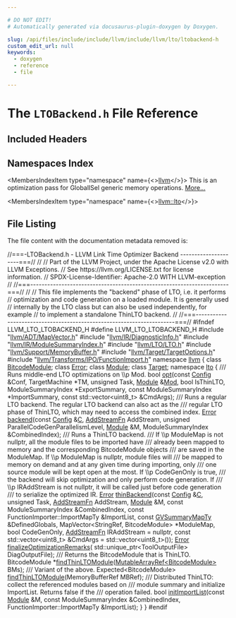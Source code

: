 ```yaml
---

# DO NOT EDIT!
# Automatically generated via docusaurus-plugin-doxygen by Doxygen.

slug: /api/files/include/include/llvm/include/llvm/lto/ltobackend-h
custom_edit_url: null
keywords:
  - doxygen
  - reference
  - file

---
```





# The `LTOBackend.h` File Reference

<DoxygenPage pluginConfig={pluginConfig}>



## Included Headers

<IncludesList>
<IncludesListItem
  filePath="llvm/ADT/MapVector.h"
  permalink="/docs/api/files/include/include/llvm/include/llvm/adt/mapvector-h"
  isLocal="true" />
<IncludesListItem
  filePath="llvm/IR/DiagnosticInfo.h"
  permalink="/docs/api/files/include/include/llvm/include/llvm/ir/diagnosticinfo-h"
  isLocal="true" />
<IncludesListItem
  filePath="llvm/IR/ModuleSummaryIndex.h"
  permalink="/docs/api/files/include/include/llvm/include/llvm/ir/modulesummaryindex-h"
  isLocal="true" />
<IncludesListItem
  filePath="llvm/LTO/LTO.h"
  permalink="/docs/api/files/include/include/llvm/include/llvm/lto/lto-h"
  isLocal="true" />
<IncludesListItem
  filePath="llvm/Support/MemoryBuffer.h"
  permalink="/docs/api/files/include/include/llvm/include/llvm/support/memorybuffer-h"
  isLocal="true" />
<IncludesListItem
  filePath="llvm/Target/TargetOptions.h"
  permalink="/docs/api/files/include/include/llvm/include/llvm/target/targetoptions-h"
  isLocal="true" />
<IncludesListItem
  filePath="llvm/Transforms/IPO/FunctionImport.h"
  permalink="/docs/api/files/include/include/llvm/include/llvm/transforms/include/llvm/transforms/ipo/functionimport-h"
  isLocal="true" />
</IncludesList>

## Namespaces Index

<MembersIndex>

<MembersIndexItem
  type="namespace"
  name={<><a href="/docs/api/namespaces/llvm">llvm</a></>}>
This is an optimization pass for GlobalISel generic memory operations. <a href="/docs/api/namespaces/llvm/#details">More...</a>
</MembersIndexItem>

<MembersIndexItem
  type="namespace"
  name={<><a href="/docs/api/namespaces/llvm/lto">llvm::lto</a></>}>
</MembersIndexItem>

</MembersIndex>


## File Listing

The file content with the documentation metadata removed is:

<ProgramListing>

<Link id="l00001" /><CodeLine lineNumber="1"><Highlight kind="comment">//===-LTOBackend.h - LLVM Link Time Optimizer Backend ---------------------===//</Highlight><Highlight kind="normal"></Highlight></CodeLine>
<Link id="l00002" /><CodeLine lineNumber="2"><Highlight kind="normal"></Highlight><Highlight kind="comment">//</Highlight><Highlight kind="normal"></Highlight></CodeLine>
<Link id="l00003" /><CodeLine lineNumber="3"><Highlight kind="normal"></Highlight><Highlight kind="comment">// Part of the LLVM Project, under the Apache License v2.0 with LLVM Exceptions.</Highlight><Highlight kind="normal"></Highlight></CodeLine>
<Link id="l00004" /><CodeLine lineNumber="4"><Highlight kind="normal"></Highlight><Highlight kind="comment">// See https://llvm.org/LICENSE.txt for license information.</Highlight><Highlight kind="normal"></Highlight></CodeLine>
<Link id="l00005" /><CodeLine lineNumber="5"><Highlight kind="normal"></Highlight><Highlight kind="comment">// SPDX-License-Identifier: Apache-2.0 WITH LLVM-exception</Highlight><Highlight kind="normal"></Highlight></CodeLine>
<Link id="l00006" /><CodeLine lineNumber="6"><Highlight kind="normal"></Highlight><Highlight kind="comment">//</Highlight><Highlight kind="normal"></Highlight></CodeLine>
<Link id="l00007" /><CodeLine lineNumber="7"><Highlight kind="normal"></Highlight><Highlight kind="comment">//===----------------------------------------------------------------------===//</Highlight><Highlight kind="normal"></Highlight></CodeLine>
<Link id="l00008" /><CodeLine lineNumber="8"><Highlight kind="normal"></Highlight><Highlight kind="comment">//</Highlight><Highlight kind="normal"></Highlight></CodeLine>
<Link id="l00009" /><CodeLine lineNumber="9"><Highlight kind="normal"></Highlight><Highlight kind="comment">// This file implements the &quot;backend&quot; phase of LTO, i.e. it performs</Highlight><Highlight kind="normal"></Highlight></CodeLine>
<Link id="l00010" /><CodeLine lineNumber="10"><Highlight kind="normal"></Highlight><Highlight kind="comment">// optimization and code generation on a loaded module. It is generally used</Highlight><Highlight kind="normal"></Highlight></CodeLine>
<Link id="l00011" /><CodeLine lineNumber="11"><Highlight kind="normal"></Highlight><Highlight kind="comment">// internally by the LTO class but can also be used independently, for example</Highlight><Highlight kind="normal"></Highlight></CodeLine>
<Link id="l00012" /><CodeLine lineNumber="12"><Highlight kind="normal"></Highlight><Highlight kind="comment">// to implement a standalone ThinLTO backend.</Highlight><Highlight kind="normal"></Highlight></CodeLine>
<Link id="l00013" /><CodeLine lineNumber="13"><Highlight kind="normal"></Highlight><Highlight kind="comment">//</Highlight><Highlight kind="normal"></Highlight></CodeLine>
<Link id="l00014" /><CodeLine lineNumber="14"><Highlight kind="normal"></Highlight><Highlight kind="comment">//===----------------------------------------------------------------------===//</Highlight><Highlight kind="normal"></Highlight></CodeLine>
<Link id="l00015" /><CodeLine lineNumber="15"><Highlight kind="normal"></Highlight></CodeLine>
<Link id="l00016" /><CodeLine lineNumber="16"><Highlight kind="normal"></Highlight><Highlight kind="preprocessor">#ifndef LLVM&#95;LTO&#95;LTOBACKEND&#95;H</Highlight><Highlight kind="normal"></Highlight></CodeLine>
<Link id="l00017" /><CodeLine lineNumber="17"><Highlight kind="normal"></Highlight><Highlight kind="preprocessor">#define LLVM&#95;LTO&#95;LTOBACKEND&#95;H</Highlight><Highlight kind="normal"></Highlight></CodeLine>
<Link id="l00018" /><CodeLine lineNumber="18"><Highlight kind="normal"></Highlight></CodeLine>
<Link id="l00019" /><CodeLine lineNumber="19"><Highlight kind="normal"></Highlight><Highlight kind="preprocessor">#include &quot;<a href="/docs/api/files/include/include/llvm/include/llvm/adt/mapvector-h">llvm/ADT/MapVector.h</a>&quot;</Highlight><Highlight kind="normal"></Highlight></CodeLine>
<Link id="l00020" /><CodeLine lineNumber="20"><Highlight kind="normal"></Highlight><Highlight kind="preprocessor">#include &quot;<a href="/docs/api/files/include/include/llvm/include/llvm/ir/diagnosticinfo-h">llvm/IR/DiagnosticInfo.h</a>&quot;</Highlight><Highlight kind="normal"></Highlight></CodeLine>
<Link id="l00021" /><CodeLine lineNumber="21"><Highlight kind="normal"></Highlight><Highlight kind="preprocessor">#include &quot;<a href="/docs/api/files/include/include/llvm/include/llvm/ir/modulesummaryindex-h">llvm/IR/ModuleSummaryIndex.h</a>&quot;</Highlight><Highlight kind="normal"></Highlight></CodeLine>
<Link id="l00022" /><CodeLine lineNumber="22"><Highlight kind="normal"></Highlight><Highlight kind="preprocessor">#include &quot;<a href="/docs/api/files/include/include/llvm/include/llvm/lto/lto-h">llvm/LTO/LTO.h</a>&quot;</Highlight><Highlight kind="normal"></Highlight></CodeLine>
<Link id="l00023" /><CodeLine lineNumber="23"><Highlight kind="normal"></Highlight><Highlight kind="preprocessor">#include &quot;<a href="/docs/api/files/include/include/llvm/include/llvm/support/memorybuffer-h">llvm/Support/MemoryBuffer.h</a>&quot;</Highlight><Highlight kind="normal"></Highlight></CodeLine>
<Link id="l00024" /><CodeLine lineNumber="24"><Highlight kind="normal"></Highlight><Highlight kind="preprocessor">#include &quot;<a href="/docs/api/files/include/include/llvm/include/llvm/target/targetoptions-h">llvm/Target/TargetOptions.h</a>&quot;</Highlight><Highlight kind="normal"></Highlight></CodeLine>
<Link id="l00025" /><CodeLine lineNumber="25"><Highlight kind="normal"></Highlight><Highlight kind="preprocessor">#include &quot;<a href="/docs/api/files/include/include/llvm/include/llvm/transforms/include/llvm/transforms/ipo/functionimport-h">llvm/Transforms/IPO/FunctionImport.h</a>&quot;</Highlight><Highlight kind="normal"></Highlight></CodeLine>
<Link id="l00026" /><CodeLine lineNumber="26"><Highlight kind="normal"></Highlight></CodeLine>
<Link id="l00027" /><CodeLine lineNumber="27"><Highlight kind="normal"></Highlight><Highlight kind="keyword">namespace </Highlight><Highlight kind="normal"><a href="/docs/api/namespaces/llvm">llvm</a> &#123;</Highlight></CodeLine>
<Link id="l00028" /><CodeLine lineNumber="28"><Highlight kind="normal"></Highlight></CodeLine>
<Link id="l00029" /><CodeLine lineNumber="29"><Highlight kind="normal"></Highlight><Highlight kind="keyword">class </Highlight><Highlight kind="normal"><a href="/docs/api/classes/llvm/bitcodemodule">BitcodeModule</a>;</Highlight></CodeLine>
<Link id="l00030" /><CodeLine lineNumber="30"><Highlight kind="normal"></Highlight><Highlight kind="keyword">class </Highlight><Highlight kind="normal"><a href="/docs/api/classes/llvm/error">Error</a>;</Highlight></CodeLine>
<Link id="l00031" /><CodeLine lineNumber="31"><Highlight kind="normal"></Highlight><Highlight kind="keyword">class </Highlight><Highlight kind="normal"><a href="/docs/api/classes/llvm/module">Module</a>;</Highlight></CodeLine>
<Link id="l00032" /><CodeLine lineNumber="32"><Highlight kind="normal"></Highlight><Highlight kind="keyword">class </Highlight><Highlight kind="normal"><a href="/docs/api/classes/llvm/target">Target</a>;</Highlight></CodeLine>
<Link id="l00033" /><CodeLine lineNumber="33"><Highlight kind="normal"></Highlight></CodeLine>
<Link id="l00034" /><CodeLine lineNumber="34"><Highlight kind="normal"></Highlight><Highlight kind="keyword">namespace </Highlight><Highlight kind="normal"><a href="/docs/api/namespaces/llvm/lto">lto</a> &#123;</Highlight></CodeLine>
<Link id="l00035" /><CodeLine lineNumber="35"><Highlight kind="normal"></Highlight><Highlight kind="comment"></Highlight></CodeLine>
<Link id="l00036" /><CodeLine lineNumber="36"><Highlight kind="comment">/// Runs middle-end LTO optimizations on \\p Mod.</Highlight><Highlight kind="normal"></Highlight></CodeLine>
<Link id="l00037" /><CodeLine lineNumber="37"><Highlight kind="normal"></Highlight><Highlight kind="keywordtype">bool</Highlight><Highlight kind="normal"> <a href="/docs/api/namespaces/llvm/lto/#ae3dc87f8d2d7b79aa7da2d3224f3f63d">opt</a>(</Highlight><Highlight kind="keyword">const</Highlight><Highlight kind="normal"> <a href="/docs/api/structs/llvm/lto/config">Config</a> &amp;Conf, TargetMachine &#42;TM, </Highlight><Highlight kind="keywordtype">unsigned</Highlight><Highlight kind="normal"> Task, <a href="/docs/api/files/lib/lib/codegen/machinecheckdebugify-cpp/#a85892acfa8970627e9bd9c9815f15c25">Module</a> &amp;<a href="/docs/api/namespaces/llvm/#a9db8c44b250b90e3ab7e4d144e7c9c2ea7aeb0277500c86e4aa6bd23f9a737942">Mod</a>,</Highlight></CodeLine>
<Link id="l00038" /><CodeLine lineNumber="38"><Highlight kind="normal">         </Highlight><Highlight kind="keywordtype">bool</Highlight><Highlight kind="normal"> IsThinLTO, ModuleSummaryIndex &#42;ExportSummary,</Highlight></CodeLine>
<Link id="l00039" /><CodeLine lineNumber="39"><Highlight kind="normal">         </Highlight><Highlight kind="keyword">const</Highlight><Highlight kind="normal"> ModuleSummaryIndex &#42;ImportSummary,</Highlight></CodeLine>
<Link id="l00040" /><CodeLine lineNumber="40"><Highlight kind="normal">         </Highlight><Highlight kind="keyword">const</Highlight><Highlight kind="normal"> std::vector&lt;uint8&#95;t&gt; &amp;CmdArgs);</Highlight></CodeLine>
<Link id="l00041" /><CodeLine lineNumber="41"><Highlight kind="normal"></Highlight><Highlight kind="comment"></Highlight></CodeLine>
<Link id="l00042" /><CodeLine lineNumber="42"><Highlight kind="comment">/// Runs a regular LTO backend. The regular LTO backend can also act as the</Highlight></CodeLine>
<Link id="l00043" /><CodeLine lineNumber="43"><Highlight kind="comment">/// regular LTO phase of ThinLTO, which may need to access the combined index.</Highlight><Highlight kind="normal"></Highlight></CodeLine>
<Link id="l00044" /><CodeLine lineNumber="44"><Highlight kind="normal"><a href="/docs/api/namespaces/llvm/#ac226f3d2b9ca090171a8e0a8cb92c343a902b0d55fddef6f8d651fe1035b7d4bd">Error</a> <a href="/docs/api/namespaces/llvm/lto/#a89ef034c1f3a70da2446c1af1d656dab">backend</a>(</Highlight><Highlight kind="keyword">const</Highlight><Highlight kind="normal"> <a href="/docs/api/structs/llvm/lto/config">Config</a> &amp;<a href="/docs/api/namespaces/llvm/callingconv/#ac6aa1387c4375260e2468eb5a77fdb4cafd841a49aec1539bc88abc8ff9e170fb">C</a>, <a href="/docs/api/namespaces/llvm/#aeb8b31be7b2c7dd67496051d7f952e94">AddStreamFn</a> AddStream,</Highlight></CodeLine>
<Link id="l00045" /><CodeLine lineNumber="45"><Highlight kind="normal">              </Highlight><Highlight kind="keywordtype">unsigned</Highlight><Highlight kind="normal"> ParallelCodeGenParallelismLevel, <a href="/docs/api/files/lib/lib/codegen/machinecheckdebugify-cpp/#a85892acfa8970627e9bd9c9815f15c25">Module</a> &amp;M,</Highlight></CodeLine>
<Link id="l00046" /><CodeLine lineNumber="46"><Highlight kind="normal">              ModuleSummaryIndex &amp;CombinedIndex);</Highlight></CodeLine>
<Link id="l00047" /><CodeLine lineNumber="47"><Highlight kind="normal"></Highlight><Highlight kind="comment"></Highlight></CodeLine>
<Link id="l00048" /><CodeLine lineNumber="48"><Highlight kind="comment">/// Runs a ThinLTO backend.</Highlight></CodeLine>
<Link id="l00049" /><CodeLine lineNumber="49"><Highlight kind="comment">/// If \\p ModuleMap is not nullptr, all the module files to be imported have</Highlight></CodeLine>
<Link id="l00050" /><CodeLine lineNumber="50"><Highlight kind="comment">/// already been mapped to memory and the corresponding BitcodeModule objects</Highlight></CodeLine>
<Link id="l00051" /><CodeLine lineNumber="51"><Highlight kind="comment">/// are saved in the ModuleMap. If \\p ModuleMap is nullptr, module files will</Highlight></CodeLine>
<Link id="l00052" /><CodeLine lineNumber="52"><Highlight kind="comment">/// be mapped to memory on demand and at any given time during importing, only</Highlight></CodeLine>
<Link id="l00053" /><CodeLine lineNumber="53"><Highlight kind="comment">/// one source module will be kept open at the most. If \\p CodeGenOnly is true,</Highlight></CodeLine>
<Link id="l00054" /><CodeLine lineNumber="54"><Highlight kind="comment">/// the backend will skip optimization and only perform code generation. If</Highlight></CodeLine>
<Link id="l00055" /><CodeLine lineNumber="55"><Highlight kind="comment">/// \\p IRAddStream is not nullptr, it will be called just before code generation</Highlight></CodeLine>
<Link id="l00056" /><CodeLine lineNumber="56"><Highlight kind="comment">/// to serialize the optimized IR.</Highlight><Highlight kind="normal"></Highlight></CodeLine>
<Link id="l00057" /><CodeLine lineNumber="57"><Highlight kind="normal"><a href="/docs/api/namespaces/llvm/#ac226f3d2b9ca090171a8e0a8cb92c343a902b0d55fddef6f8d651fe1035b7d4bd">Error</a> <a href="/docs/api/namespaces/llvm/lto/#ae6ff75e89240b2f2c01d3be088ca6014">thinBackend</a>(</Highlight><Highlight kind="keyword">const</Highlight><Highlight kind="normal"> <a href="/docs/api/structs/llvm/lto/config">Config</a> &amp;<a href="/docs/api/namespaces/llvm/callingconv/#ac6aa1387c4375260e2468eb5a77fdb4cafd841a49aec1539bc88abc8ff9e170fb">C</a>, </Highlight><Highlight kind="keywordtype">unsigned</Highlight><Highlight kind="normal"> Task, <a href="/docs/api/namespaces/llvm/#aeb8b31be7b2c7dd67496051d7f952e94">AddStreamFn</a> AddStream,</Highlight></CodeLine>
<Link id="l00058" /><CodeLine lineNumber="58"><Highlight kind="normal">                  <a href="/docs/api/files/lib/lib/codegen/machinecheckdebugify-cpp/#a85892acfa8970627e9bd9c9815f15c25">Module</a> &amp;M, </Highlight><Highlight kind="keyword">const</Highlight><Highlight kind="normal"> ModuleSummaryIndex &amp;CombinedIndex,</Highlight></CodeLine>
<Link id="l00059" /><CodeLine lineNumber="59"><Highlight kind="normal">                  </Highlight><Highlight kind="keyword">const</Highlight><Highlight kind="normal"> FunctionImporter::ImportMapTy &amp;ImportList,</Highlight></CodeLine>
<Link id="l00060" /><CodeLine lineNumber="60"><Highlight kind="normal">                  </Highlight><Highlight kind="keyword">const</Highlight><Highlight kind="normal"> <a href="/docs/api/namespaces/llvm/#a31671124e718a9212f15c19ac1e62515">GVSummaryMapTy</a> &amp;DefinedGlobals,</Highlight></CodeLine>
<Link id="l00061" /><CodeLine lineNumber="61"><Highlight kind="normal">                  MapVector&lt;StringRef, BitcodeModule&gt; &#42;ModuleMap,</Highlight></CodeLine>
<Link id="l00062" /><CodeLine lineNumber="62"><Highlight kind="normal">                  </Highlight><Highlight kind="keywordtype">bool</Highlight><Highlight kind="normal"> CodeGenOnly, <a href="/docs/api/namespaces/llvm/#aeb8b31be7b2c7dd67496051d7f952e94">AddStreamFn</a> IRAddStream = </Highlight><Highlight kind="keyword">nullptr</Highlight><Highlight kind="normal">,</Highlight></CodeLine>
<Link id="l00063" /><CodeLine lineNumber="63"><Highlight kind="normal">                  </Highlight><Highlight kind="keyword">const</Highlight><Highlight kind="normal"> std::vector&lt;uint8&#95;t&gt; &amp;CmdArgs = std::vector&lt;uint8&#95;t&gt;());</Highlight></CodeLine>
<Link id="l00064" /><CodeLine lineNumber="64"><Highlight kind="normal"></Highlight></CodeLine>
<Link id="l00065" /><CodeLine lineNumber="65"><Highlight kind="normal"><a href="/docs/api/namespaces/llvm/#ac226f3d2b9ca090171a8e0a8cb92c343a902b0d55fddef6f8d651fe1035b7d4bd">Error</a> <a href="/docs/api/namespaces/llvm/lto/#abf9cf61a64ab2f14496104cc59a28d22">finalizeOptimizationRemarks</a>(</Highlight></CodeLine>
<Link id="l00066" /><CodeLine lineNumber="66"><Highlight kind="normal">    std::unique&#95;ptr&lt;ToolOutputFile&gt; DiagOutputFile);</Highlight></CodeLine>
<Link id="l00067" /><CodeLine lineNumber="67"><Highlight kind="normal"></Highlight><Highlight kind="comment"></Highlight></CodeLine>
<Link id="l00068" /><CodeLine lineNumber="68"><Highlight kind="comment">/// Returns the BitcodeModule that is ThinLTO.</Highlight><Highlight kind="normal"></Highlight></CodeLine>
<Link id="l00069" /><CodeLine lineNumber="69"><Highlight kind="normal">BitcodeModule &#42;<a href="/docs/api/namespaces/llvm/lto/#a85cf54f25bd787c7983fe72e15233000">findThinLTOModule</a>(<a href="/docs/api/namespaces/llvm/#a99416758c13252bef45320a6ba6aa09c">MutableArrayRef&lt;BitcodeModule&gt;</a> BMs);</Highlight></CodeLine>
<Link id="l00070" /><CodeLine lineNumber="70"><Highlight kind="normal"></Highlight><Highlight kind="comment"></Highlight></CodeLine>
<Link id="l00071" /><CodeLine lineNumber="71"><Highlight kind="comment">/// Variant of the above.</Highlight><Highlight kind="normal"></Highlight></CodeLine>
<Link id="l00072" /><CodeLine lineNumber="72"><Highlight kind="normal">Expected&lt;BitcodeModule&gt; <a href="/docs/api/namespaces/llvm/lto/#a85cf54f25bd787c7983fe72e15233000">findThinLTOModule</a>(MemoryBufferRef MBRef);</Highlight></CodeLine>
<Link id="l00073" /><CodeLine lineNumber="73"><Highlight kind="normal"></Highlight><Highlight kind="comment"></Highlight></CodeLine>
<Link id="l00074" /><CodeLine lineNumber="74"><Highlight kind="comment">/// Distributed ThinLTO: collect the referenced modules based on</Highlight></CodeLine>
<Link id="l00075" /><CodeLine lineNumber="75"><Highlight kind="comment">/// module summary and initialize ImportList. Returns false if the</Highlight></CodeLine>
<Link id="l00076" /><CodeLine lineNumber="76"><Highlight kind="comment">/// operation failed.</Highlight><Highlight kind="normal"></Highlight></CodeLine>
<Link id="l00077" /><CodeLine lineNumber="77"><Highlight kind="normal"></Highlight><Highlight kind="keywordtype">bool</Highlight><Highlight kind="normal"> <a href="/docs/api/namespaces/llvm/lto/#ac86eef0f28ae21c5e2b4ace11e1592f1">initImportList</a>(</Highlight><Highlight kind="keyword">const</Highlight><Highlight kind="normal"> <a href="/docs/api/files/lib/lib/codegen/machinecheckdebugify-cpp/#a85892acfa8970627e9bd9c9815f15c25">Module</a> &amp;M, </Highlight><Highlight kind="keyword">const</Highlight><Highlight kind="normal"> ModuleSummaryIndex &amp;CombinedIndex,</Highlight></CodeLine>
<Link id="l00078" /><CodeLine lineNumber="78"><Highlight kind="normal">                    FunctionImporter::ImportMapTy &amp;ImportList);</Highlight></CodeLine>
<Link id="l00079" /><CodeLine lineNumber="79"><Highlight kind="normal">&#125;</Highlight></CodeLine>
<Link id="l00080" /><CodeLine lineNumber="80"><Highlight kind="normal">&#125;</Highlight></CodeLine>
<Link id="l00081" /><CodeLine lineNumber="81"><Highlight kind="normal"></Highlight></CodeLine>
<Link id="l00082" /><CodeLine lineNumber="82"><Highlight kind="normal"></Highlight><Highlight kind="preprocessor">#endif</Highlight></CodeLine>

</ProgramListing>

</DoxygenPage>
